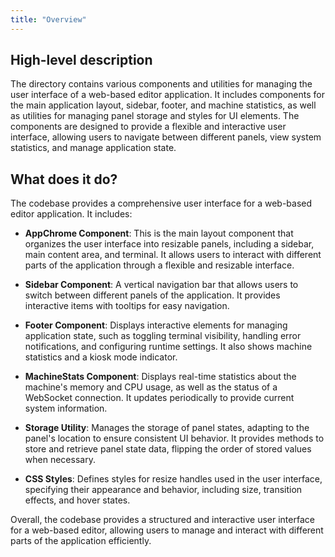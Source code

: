 ```yaml
---
title: "Overview"
---
```


## High-level description

The directory contains various components and utilities for managing the user interface of a web-based editor application. It includes components for the main application layout, sidebar, footer, and machine statistics, as well as utilities for managing panel storage and styles for UI elements. The components are designed to provide a flexible and interactive user interface, allowing users to navigate between different panels, view system statistics, and manage application state.

## What does it do?

The codebase provides a comprehensive user interface for a web-based editor application. It includes:

- **AppChrome Component**: This is the main layout component that organizes the user interface into resizable panels, including a sidebar, main content area, and terminal. It allows users to interact with different parts of the application through a flexible and resizable interface.

- **Sidebar Component**: A vertical navigation bar that allows users to switch between different panels of the application. It provides interactive items with tooltips for easy navigation.

- **Footer Component**: Displays interactive elements for managing application state, such as toggling terminal visibility, handling error notifications, and configuring runtime settings. It also shows machine statistics and a kiosk mode indicator.

- **MachineStats Component**: Displays real-time statistics about the machine's memory and CPU usage, as well as the status of a WebSocket connection. It updates periodically to provide current system information.

- **Storage Utility**: Manages the storage of panel states, adapting to the panel's location to ensure consistent UI behavior. It provides methods to store and retrieve panel state data, flipping the order of stored values when necessary.

- **CSS Styles**: Defines styles for resize handles used in the user interface, specifying their appearance and behavior, including size, transition effects, and hover states.

Overall, the codebase provides a structured and interactive user interface for a web-based editor, allowing users to manage and interact with different parts of the application efficiently.